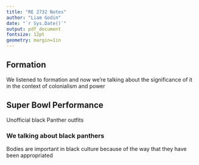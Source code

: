 ```yaml
---
title: "RE 2732 Notes"
author: "Liam Godin"
date: "`r Sys.Date()`"
output: pdf_document
fontsize: 12pt
geometry: margin=1in
---
```


## Formation

We listened to formation and now we're talking about the significance of it in the context of colonialism and power

## Super Bowl Performance

Unofficial black Panther outfits

### We talking about black panthers

Bodies are important in black culture because of the way that they have been appropriated
